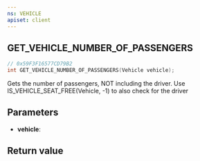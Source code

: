 ```yaml
---
ns: VEHICLE
apiset: client
---
```

## GET_VEHICLE_NUMBER_OF_PASSENGERS

```c
// 0x59F3F16577CD79B2
int GET_VEHICLE_NUMBER_OF_PASSENGERS(Vehicle vehicle);
```

Gets the number of passengers, NOT including the driver. Use IS_VEHICLE_SEAT_FREE(Vehicle, -1) to also check for the driver

## Parameters
* **vehicle**:

## Return value